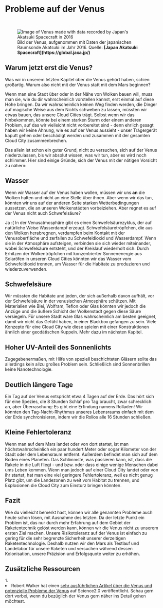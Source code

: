 
# Probleme auf der Venus

<br/>
<figure>
<Image src={require(".//../../../resources/images/venus3.png")} alt="Image of Venus made with data recorded by Japan's Akatsuki Spacecraft in 2016" />
<figcaption style={{ color: "rgb(156, 156, 156)", fontSize: "14px", marginTop: "2px" }}>Bild der Venus, aufgenommen mit Daten der japanischen Raumsonde Akatsuki im Jahr 2016. Quelle: <strong>[Japan Akatsuki Spacecraft](https://global.jaxa.jp/)</strong></figcaption>
</figure>

## Warum jetzt erst die Venus?
Was wir in unserem letzten Kapitel über die Venus gehört haben, schien großartig. Warum also nicht mit der Venus statt mit dem Mars beginnen?

Wenn man eine Stadt über oder in der Nähe von Wolken bauen will, muss man sie, wie du dir wahrscheinlich vorstellen kannst, erst einmal auf diese Höhe bringen. Da wir wahrscheinlich keinen Weg finden werden, die Dinger auf magische Weise aus dem Nichts schweben zu lassen, müssten wir etwas bauen, das unsere Cloud Cities trägt. Selbst wenn wir das hinbekommen, könnte bei einem starken Sturm oder einem anderen Problem, auf das wir vielleicht nicht vorbereitet sind - denn ehrlich gesagt haben wir keine Ahnung, wie es auf der Venus aussieht - unser Trägergerät kaputt gehen oder beschädigt werden und zusammen mit der gesamten Cloud City zusammenbrechen. 

Das allein ist schon ein guter Grund, nicht zu versuchen, sich auf der Venus niederzulassen, bis wir absolut wissen, was wir tun, aber es wird noch schlimmer. Hier sind einige Gründe, sich der Venus mit der nötigen Vorsicht zu nähern:

## Wasser
Wenn wir Wasser auf der Venus haben wollen, müssen wir uns <strong>an</strong> die Wolken halten und nicht an eine Stelle über ihnen. Aber wenn wir das tun, könnten wir uns auf der anderen Seite starken Wetterbedingungen aussetzen, die an unseren Wolkenstädten vorbeiziehen. Aber regnet es auf der Venus nicht auch Schwefelsäure? 

Ja :( In der Venusatmosphäre gibt es einen Schwefelsäurezyklus, der auf natürliche Weise Wasserdampf erzeugt. Schwefelsäuretröpfchen, die aus den Wolken herabregnen, verdampfen beim Kontakt mit der Venusoberfläche und zerfallen zu Schwefeldioxid und Wasserdampf. Wenn sie in der Atmosphäre aufsteigen, verbinden sie sich wieder miteinander, wobei Schwefelsäure entsteht, und der Kreislauf wiederholt sich. Durch Erhitzen der Wolkentröpfchen mit konzentrierter Sonnenenergie aus Solaröfen in unseren Cloud Cities könnten wir das Wasser vom Schwefeldioxid trennen, um Wasser für die Habitate zu produzieren und wiederzuverwenden.

## Schwefelsäure 
Wir müssten die Habitate und jeden, der sich außerhalb davon aufhält, vor der Schwefelsäure in der venusischen Atmosphäre schützen. Mit Materialien wie Blei, Wolfram, Teflon oder Glas könnten wir jedoch die Anzüge und die äußere Schicht der Wolkenstadt gegen diese Säure versiegeln. Für unsere Stadt wäre Glas wahrscheinlich am besten geeignet, damit wir nicht das Gefühl haben, in einer Blackbox gefangen zu sein. Viele Konzepte für eine Cloud City wie diese spielen mit einer Konstruktionen ähnlich einer geodätischen Kuppeln. Mehr dazu im nächsten Kapitel.

## Hoher UV-Anteil des Sonnenlichts 
Zugegebenermaßen, mit Hilfe von speziell beschichteten Gläsern sollte das allerdings kein allzu großes Problem sein. Schließlich sind Sonnenbrillen keine Nanotechnologie.

## Deutlich längere Tage
Ein Tag auf der Venus entspricht etwa 4 Tagen auf der Erde. Das hört sich für eine Spezies, die 8 Stunden Schlaf pro Tag braucht, zwar schrecklich an, aber Überraschung: Es gibt eine Erfindung namens Rolladen! Wir könnten den Tag-Nacht-Rhythmus unseres Lebensraums einfach mit dem der Erde synchronisieren, indem wir die Rollos alle 16 Stunden schließen.

## Kleine Fehlertoleranz 
Wenn man auf dem Mars landet oder von dort startet, ist man höchstwahrscheinlich ein paar hundert Meter oder sogar Kilometer von der Stadt oder dem Lebensraum entfernt. Außerdem befindet man sich auf dem Boden eines Planeten. Das Schlimmste, was passieren kann, ist, dass die Rakete in die Luft fliegt - und bzw. oder dass einige wenige Menschen dabei ums Leben kommen. Wenn man jedoch auf einer Cloud City landet oder von ihr startet, hat man eine viel geringere Fehlertoleranz, weil es nicht genug Platz gibt, um die Landezonen zu weit vom Habitat zu trennen, und Explosionen die Cloud City zum Einsturz bringen könnten.

## Fazit
Wie du vielleicht bemerkt hast, können wir alle genannten Probleme auch heute schon lösen, mit Ausnahme des letzten. Da der letzte Punkt ein Problem ist, das nur durch mehr Erfahrung auf dem Gebiet der Raketentechnik gelöst werden kann, können wir die Venus nicht zu unserem ersten Ziel machen. Unsere Risikotoleranz auf der Venus ist einfach zu gering für die sehr begrenzte Sicherheit unserer derzeitigen Raketentechnologie. Deshalb nutzen wir den Mars als Testlauf und Landelabor für unsere Raketen und versuchen während dessen Kolonisation, unsere Präzision und Erfolgsquote weiter zu erhöhen.


## Zusätzliche Ressourcen
<AdditionalResources>
  <div>
    <span>1. </span><li>Robert Walker hat einen <a href="https://www.science20.com/robert_inventor/will_we_build_colonies_that_float_over_venus_like_buckminster_fullers_cloud_nine-127573" target="_blank">sehr ausführlichen Artikel über die Venus und potenzielle Probleme der Venus</a> auf Science2.0 veröffentlicht. Schau gern dort vorbei, wenn du bezüglich der Venus gern näher ins Detail gehen möchtest.</li>
  </div>
</AdditionalResources>


<Analytics />
